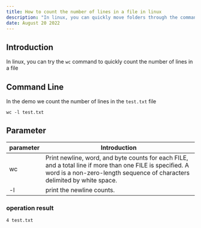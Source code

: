 ```yaml
---
title: How to count the number of lines in a file in linux
description: "In linux, you can quickly move folders through the command line mv, or you can modify the folder name through mv"
date: August 20 2022
---
```

## Introduction
In linux, you can try the `wc` command to quickly count the number of lines in a file
## Command Line
In the demo we count the number of lines in the `test.txt` file
```linux
wc -l test.txt
```
## Parameter
| parameter | Introduction                                                               |
| --------- | -------------------------------------------------------------------------- |
| wc   |Print newline, word, and byte counts for each FILE, and a total line if more than one FILE is specified.  A word is a non-zero-length sequence of characters delimited by white space.|
| -l   |print the newline counts.|
###  operation result
```
4 test.txt
```
